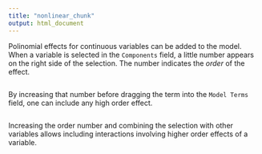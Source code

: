 ```yaml
---
title: "nonlinear_chunk"
output: html_document
---
```


Polinomial effects for continuous variables can be added to the model. When a variable is selected in the `Components` field, a little number appears on the right side of the selection. The number indicates the _order_ of the effect. 

<img src="commons/pics/nonlinear1.png" class="img-responsive" alt="">

By increasing that number before dragging the term into the `Model Terms` field, one can include any high order effect.

<img src="commons/pics/nonlinear2.png" class="img-responsive" alt="">

Increasing the order number and combining the selection with other variables allows including interactions involving higher order effects of a variable.
